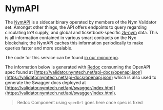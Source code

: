 
# NymAPI

The [NymAPI](../../operators/nodes/validator-setup/nym-api) is a sidecar binary operated by members of the Nym Validator set. Amongst other things, the API offers endpoints to query regarding circulating `NYM` supply, and global and ticketbook-specific [zk-nym](../../network/cryptography/zk-nym) data. This is all information contained in various smart contracts on the Nyx blockchain; the NymAPI caches this information periodically to make queries faster and more scalable.

The code for this service can be found [in our monorepo](https://github.com/nymtech/nym/tree/develop/nym-api).

The information below is generated with [Redoc](https://redocly.com/docs/redoc) consuming the OpenAPI spec found at [https://validator.nymtech.net/api-docs/openapi.json](https://validator.nymtech.net/api-docs/openapi.json) which is also used to generate the Swagger docs deployed at [https://validator.nymtech.net/api/swagger/index.html](https://validator.nymtech.net/api/swagger/index.html).

> Redoc Component using `specUrl` goes here once spec is fixed
